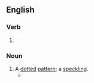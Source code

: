==English==

===Verb===
{{head|en|verb form}}

# {{present participle of|dot|lang=en|nocat=1}}

===Noun===
{{en-noun}}

# A [[dot]]ted [[pattern]]; a [[speckling]].
#* {{quote-text|lang=en|year=2011|author=Claire Messud|title=The Emperor's Children|page=19|passage=There was little to be done about the stubborn '''dottings''' of mold on the basement wall (she blamed the aluminum siding, after all these years, which kept the house from breathing) or in a patch on the blue bathroom lino behind the toilet.}}